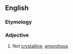 ==English==

===Etymology===
{{prefix|en|non|crystalline}}


===Adjective===
{{en-adj|-}}

# Not [[crystalline]]; [[amorphous]]